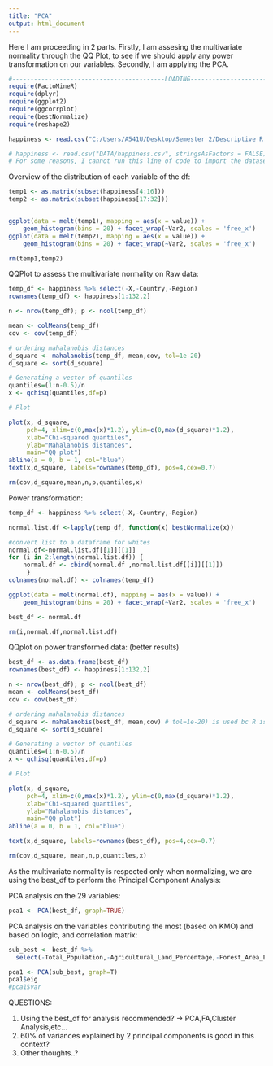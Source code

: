 ```yaml
---
title: "PCA"
output: html_document
---
```


Here I am proceeding in 2 parts. Firstly, I am assesing the multivariate normality through the QQ Plot, to see if we should apply any power transformation on our variables. Secondly, I am applying the PCA. 

```r
#------------------------------------------LOADING-------------------------------------------------
require(FactoMineR)
require(dplyr)
require(ggplot2)
require(ggcorrplot)
require(bestNormalize)
require(reshape2)

happiness <- read.csv("C:/Users/A541U/Desktop/Semester 2/Descriptive R Project/2018_World_Happiness_Multivariate_Analysis/DATA/happiness.csv")

# happiness <- read.csv("DATA/happiness.csv", stringsAsFactors = FALSE)
# For some reasons, I cannot run this line of code to import the dataset
```

Overview of the distribution of each variable of the df:

```r



temp1 <- as.matrix(subset(happiness[4:16]))
temp2 <- as.matrix(subset(happiness[17:32]))


ggplot(data = melt(temp1), mapping = aes(x = value)) + 
    geom_histogram(bins = 20) + facet_wrap(~Var2, scales = 'free_x')
ggplot(data = melt(temp2), mapping = aes(x = value)) + 
    geom_histogram(bins = 20) + facet_wrap(~Var2, scales = 'free_x')

rm(temp1,temp2)


```

QQPlot to assess the multivariate normality on Raw data:

```r

temp_df <- happiness %>% select(-X,-Country,-Region)
rownames(temp_df) <- happiness[1:132,2]

n <- nrow(temp_df); p <- ncol(temp_df)

mean <- colMeans(temp_df)
cov <- cov(temp_df)

# ordering mahalanobis distances
d_square <- mahalanobis(temp_df, mean,cov, tol=1e-20)
d_square <- sort(d_square)

# Generating a vector of quantiles
quantiles=(1:n-0.5)/n
x <- qchisq(quantiles,df=p)

# Plot

plot(x, d_square,
     pch=4, xlim=c(0,max(x)*1.2), ylim=c(0,max(d_square)*1.2),
     xlab="Chi-squared quantiles",
     ylab="Mahalanobis distances",
     main="QQ plot")
abline(a = 0, b = 1, col="blue")
text(x,d_square, labels=rownames(temp_df), pos=4,cex=0.7)

rm(cov,d_square,mean,n,p,quantiles,x)
```

Power transformation:

```r

temp_df <- happiness %>% select(-X,-Country,-Region)

normal.list.df <-lapply(temp_df, function(x) bestNormalize(x)) 

#convert list to a dataframe for whites
normal.df<-normal.list.df[[1]][[1]]
for (i in 2:length(normal.list.df)) {
    normal.df <- cbind(normal.df ,normal.list.df[[i]][[1]])
     }
colnames(normal.df) <- colnames(temp_df)

ggplot(data = melt(normal.df), mapping = aes(x = value)) + 
    geom_histogram(bins = 20) + facet_wrap(~Var2, scales = 'free_x')

best_df <- normal.df

rm(i,normal.df,normal.list.df)

```

QQplot on power transformed data: (better results)

```r

best_df <- as.data.frame(best_df)
rownames(best_df) <- happiness[1:132,2]

n <- nrow(best_df); p <- ncol(best_df)
mean <- colMeans(best_df)
cov <- cov(best_df)

# ordering mahalanobis distances
d_square <- mahalanobis(best_df, mean,cov) # tol=1e-20) is used bc R is detecting singular 
d_square <- sort(d_square)

# Generating a vector of quantiles
quantiles=(1:n-0.5)/n
x <- qchisq(quantiles,df=p)

# Plot

plot(x, d_square,
     pch=4, xlim=c(0,max(x)*1.2), ylim=c(0,max(d_square)*1.2),
     xlab="Chi-squared quantiles",
     ylab="Mahalanobis distances",
     main="QQ plot")
abline(a = 0, b = 1, col="blue")

text(x,d_square, labels=rownames(best_df), pos=4,cex=0.7)

rm(cov,d_square, mean,n,p,quantiles,x)
```

As the multivariate normality is respected only when normalizing, 
we are using the best_df to perform the Principal Component Analysis:

PCA analysis on the 29 variables:

```r

pca1 <- PCA(best_df, graph=TRUE)

```

PCA analysis on the variables contributing the most (based on KMO) and based on logic, and correlation matrix:

```r

sub_best <- best_df %>% 
  select(-Total_Population,-Agricultural_Land_Percentage,-Forest_Area_Land_Percentage,  -Suicide_Index,-Alcohol_Consumption_Index,-Generosity,Air_Pollution,-Cellular_Subscriber_Index)

pca1 <- PCA(sub_best, graph=T)
pca1$eig
#pca1$var
```

QUESTIONS:

1) Using the best_df for analysis recommended? -> PCA,FA,Cluster Analysis,etc... 
2) 60% of variances explained by 2 principal components is good in this context?
3) Other thoughts..?


